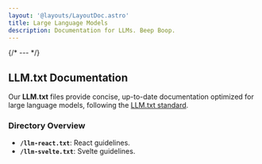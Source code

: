 ```yaml
---
layout: '@layouts/LayoutDoc.astro'
title: Large Language Models
description: Documentation for LLMs. Beep Boop.
---
```




{/* --- */}

## LLM.txt Documentation

Our **LLM.txt** files provide concise, up-to-date documentation optimized for large language models, following the [LLM.txt standard](https://llmstxt.org/).

### Directory Overview

- **`/llm-react.txt`**: React guidelines.
- **`/llm-svelte.txt`**: Svelte guidelines.
